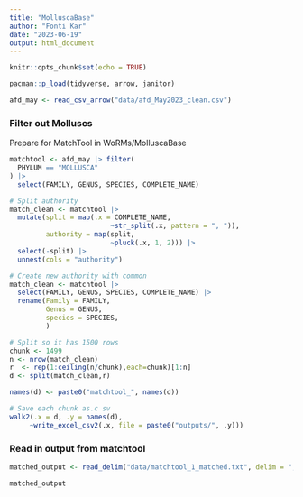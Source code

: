 ```yaml
---
title: "MolluscaBase"
author: "Fonti Kar"
date: "2023-06-19"
output: html_document
---
```


```r
knitr::opts_chunk$set(echo = TRUE)
```

```r
pacman::p_load(tidyverse, arrow, janitor)
```

```r
afd_may <- read_csv_arrow("data/afd_May2023_clean.csv")
```

### Filter out Molluscs

Prepare for MatchTool in WoRMs/MolluscaBase

```r
matchtool <- afd_may |> filter(
  PHYLUM == "MOLLUSCA"
) |> 
  select(FAMILY, GENUS, SPECIES, COMPLETE_NAME)

# Split authority
match_clean <- matchtool |> 
  mutate(split = map(.x = COMPLETE_NAME,
                         ~str_split(.x, pattern = ", ")),
         authority = map(split, 
                         ~pluck(.x, 1, 2))) |> 
  select(-split) |> 
  unnest(cols = "authority")

# Create new authority with common
match_clean <- matchtool |> 
  select(FAMILY, GENUS, SPECIES, COMPLETE_NAME) |>  
  rename(Family = FAMILY, 
         Genus = GENUS, 
         species = SPECIES, 
         ) 

# Split so it has 1500 rows
chunk <- 1499
n <- nrow(match_clean)
r  <- rep(1:ceiling(n/chunk),each=chunk)[1:n]
d <- split(match_clean,r)

names(d) <- paste0("matchtool_", names(d))

# Save each chunk as.c sv
walk2(.x = d, .y = names(d), 
     ~write_excel_csv2(.x, file = paste0("outputs/", .y)))
```

### Read in output from matchtool

```r
matched_output <- read_delim("data/matchtool_1_matched.txt", delim = ";")

matched_output
```



